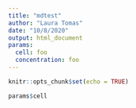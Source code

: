 ```yaml
---
title: "mdtest"
author: "Laura Tomas"
date: "10/8/2020"
output: html_document
params:
  cell: foo
  concentration: foo
---
```


```r
knitr::opts_chunk$set(echo = TRUE)
```

```r
params$cell
```

